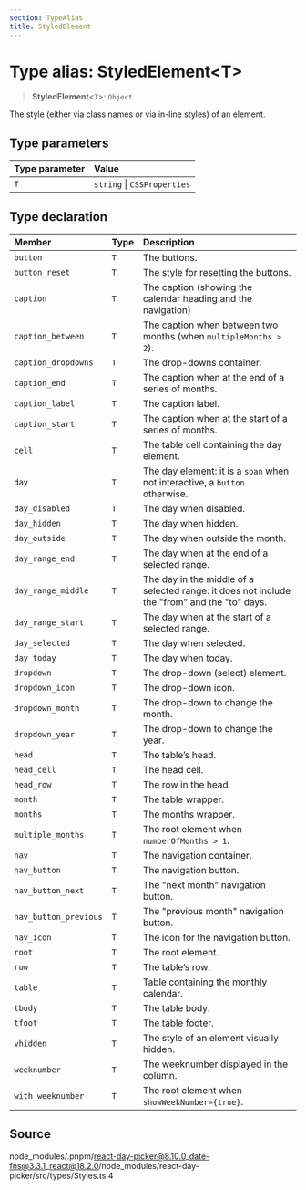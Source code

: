 ```yaml
---
section: TypeAlias
title: StyledElement
---
```


# Type alias: StyledElement\<T\>

> **StyledElement**\<`T`\>: `Object`

The style (either via class names or via in-line styles) of an element.

## Type parameters

| Type parameter | Value |
| :------ | :------ |
| `T` | `string` \| `CSSProperties` |

## Type declaration

| Member | Type | Description |
| :------ | :------ | :------ |
| `button` | `T` | The buttons. |
| `button_reset` | `T` | The style for resetting the buttons. |
| `caption` | `T` | The caption (showing the calendar heading and the navigation) |
| `caption_between` | `T` | The caption when between two months (when `multipleMonths > 2`). |
| `caption_dropdowns` | `T` | The drop-downs container. |
| `caption_end` | `T` | The caption when at the end of a series of months. |
| `caption_label` | `T` | The caption label. |
| `caption_start` | `T` | The caption when at the start of a series of months. |
| `cell` | `T` | The table cell containing the day element. |
| `day` | `T` | The day element: it is a `span` when not interactive, a `button` otherwise. |
| `day_disabled` | `T` | The day when disabled. |
| `day_hidden` | `T` | The day when hidden. |
| `day_outside` | `T` | The day when outside the month. |
| `day_range_end` | `T` | The day when at the end of a selected range. |
| `day_range_middle` | `T` | The day in the middle of a selected range: it does not include the "from" and the "to" days. |
| `day_range_start` | `T` | The day when at the start of a selected range. |
| `day_selected` | `T` | The day when selected. |
| `day_today` | `T` | The day when today. |
| `dropdown` | `T` | The drop-down (select) element. |
| `dropdown_icon` | `T` | The drop-down icon. |
| `dropdown_month` | `T` | The drop-down to change the month. |
| `dropdown_year` | `T` | The drop-down to change the year. |
| `head` | `T` | The table’s head. |
| `head_cell` | `T` | The head cell. |
| `head_row` | `T` | The row in the head. |
| `month` | `T` | The table wrapper. |
| `months` | `T` | The months wrapper. |
| `multiple_months` | `T` | The root element when `numberOfMonths > 1`. |
| `nav` | `T` | The navigation container. |
| `nav_button` | `T` | The navigation button. |
| `nav_button_next` | `T` | The "next month" navigation button. |
| `nav_button_previous` | `T` | The "previous month" navigation button. |
| `nav_icon` | `T` | The icon for the navigation button. |
| `root` | `T` | The root element. |
| `row` | `T` | The table’s row. |
| `table` | `T` | Table containing the monthly calendar. |
| `tbody` | `T` | The table body. |
| `tfoot` | `T` | The table footer. |
| `vhidden` | `T` | The style of an element visually hidden. |
| `weeknumber` | `T` | The weeknumber displayed in the column. |
| `with_weeknumber` | `T` | The root element when `showWeekNumber={true}`. |

## Source

node\_modules/.pnpm/react-day-picker@8.10.0\_date-fns@3.3.1\_react@18.2.0/node\_modules/react-day-picker/src/types/Styles.ts:4
